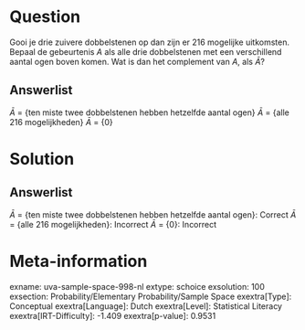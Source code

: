 Question
========

Gooi je drie zuivere dobbelstenen op dan zijn er 216 mogelijke
uitkomsten. Bepaal de gebeurtenis *A* als alle drie dobbelstenen met een
verschillend aantal ogen boven komen. Wat is dan het complement van *A*,
als $\bar{A}$?

Answerlist
----------

$\bar{A}$ = {ten miste twee dobbelstenen hebben hetzelfde aantal ogen}
$\bar{A}$ = {alle 216 mogelijkheden}
$\bar{A}$ = {0}

Solution
========

Answerlist
----------

$\bar{A}$ = {ten miste twee dobbelstenen hebben hetzelfde aantal ogen}: Correct
$\bar{A}$ = {alle 216 mogelijkheden}: Incorrect
$\bar{A}$ = {0}: Incorrect

Meta-information
================
exname: uva-sample-space-998-nl
extype: schoice
exsolution: 100
exsection: Probability/Elementary Probability/Sample Space
exextra[Type]: Conceptual
exextra[Language]: Dutch
exextra[Level]: Statistical Literacy
exextra[IRT-Difficulty]: -1.409
exextra[p-value]: 0.9531
